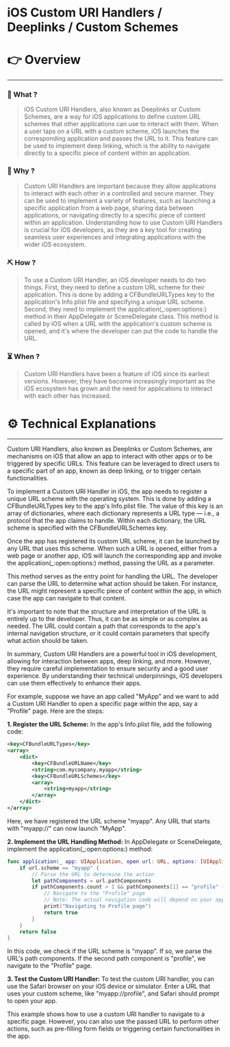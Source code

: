 # iOS Custom URI Handlers / Deeplinks / Custom Schemes


# 👉 Overview

---

### 👀 What ?

> iOS Custom URI Handlers, also known as Deeplinks or Custom Schemes, are a way for iOS applications to define custom URL schemes that other applications can use to interact with them. When a user taps on a URL with a custom scheme, iOS launches the corresponding application and passes the URL to it. This feature can be used to implement deep linking, which is the ability to navigate directly to a specific piece of content within an application.
> 

### 🧐 Why ?

> Custom URI Handlers are important because they allow applications to interact with each other in a controlled and secure manner. They can be used to implement a variety of features, such as launching a specific application from a web page, sharing data between applications, or navigating directly to a specific piece of content within an application. Understanding how to use Custom URI Handlers is crucial for iOS developers, as they are a key tool for creating seamless user experiences and integrating applications with the wider iOS ecosystem.
> 

### ⛏️ How ?

> To use a Custom URI Handler, an iOS developer needs to do two things. First, they need to define a custom URL scheme for their application. This is done by adding a CFBundleURLTypes key to the application's Info.plist file and specifying a unique URL scheme. Second, they need to implement the application(_:open:options:) method in their AppDelegate or SceneDelegate class. This method is called by iOS when a URL with the application's custom scheme is opened, and it's where the developer can put the code to handle the URL.
> 

### ⏳ When ?

> Custom URI Handlers have been a feature of iOS since its earliest versions. However, they have become increasingly important as the iOS ecosystem has grown and the need for applications to interact with each other has increased.
> 

# ⚙️ Technical Explanations

---

Custom URI Handlers, also known as Deeplinks or Custom Schemes, are mechanisms on iOS that allow an app to interact with other apps or to be triggered by specific URLs. This feature can be leveraged to direct users to a specific part of an app, known as deep linking, or to trigger certain functionalities.

To implement a Custom URI Handler in iOS, the app needs to register a unique URL scheme with the operating system. This is done by adding a CFBundleURLTypes key to the app's Info.plist file. The value of this key is an array of dictionaries, where each dictionary represents a URL type — i.e., a protocol that the app claims to handle. Within each dictionary, the URL scheme is specified with the CFBundleURLSchemes key.

Once the app has registered its custom URL scheme, it can be launched by any URL that uses this scheme. When such a URL is opened, either from a web page or another app, iOS will launch the corresponding app and invoke the application(_:open:options:) method, passing the URL as a parameter.

This method serves as the entry point for handling the URL. The developer can parse the URL to determine what action should be taken. For instance, the URL might represent a specific piece of content within the app, in which case the app can navigate to that content.

It's important to note that the structure and interpretation of the URL is entirely up to the developer. Thus, it can be as simple or as complex as needed. The URL could contain a path that corresponds to the app's internal navigation structure, or it could contain parameters that specify what action should be taken.

In summary, Custom URI Handlers are a powerful tool in iOS development, allowing for interaction between apps, deep linking, and more. However, they require careful implementation to ensure security and a good user experience. By understanding their technical underpinnings, iOS developers can use them effectively to enhance their apps.

For example, suppose we have an app called "MyApp" and we want to add a Custom URI Handler to open a specific page within the app, say a "Profile" page. Here are the steps:

**1. Register the URL Scheme:**
In the app's Info.plist file, add the following code:

```xml
<key>CFBundleURLTypes</key>
<array>
    <dict>
        <key>CFBundleURLName</key>
        <string>com.mycompany.myapp</string>
        <key>CFBundleURLSchemes</key>
        <array>
            <string>myapp</string>
        </array>
    </dict>
</array>

```

Here, we have registered the URL scheme "myapp". Any URL that starts with "myapp://" can now launch "MyApp".

**2. Implement the URL Handling Method:**
In AppDelegate or SceneDelegate, implement the application(_:open:options:) method:

```swift
func application(_ app: UIApplication, open url: URL, options: [UIApplication.OpenURLOptionsKey : Any] = [:]) -> Bool {
    if url.scheme == "myapp" {
        // Parse the URL to determine the action
        let pathComponents = url.pathComponents
        if pathComponents.count > 1 && pathComponents[1] == "profile" {
            // Navigate to the "Profile" page
            // Note: The actual navigation code will depend on your app's structure
            print("Navigating to Profile page")
            return true
        }
    }
    return false
}

```

In this code, we check if the URL scheme is "myapp". If so, we parse the URL's path components. If the second path component is "profile", we navigate to the "Profile" page.

**3. Test the Custom URI Handler:**
To test the custom URI handler, you can use the Safari browser on your iOS device or simulator. Enter a URL that uses your custom scheme, like "myapp://profile", and Safari should prompt to open your app.

This example shows how to use a custom URI handler to navigate to a specific page. However, you can also use the passed URL to perform other actions, such as pre-filling form fields or triggering certain functionalities in the app.
